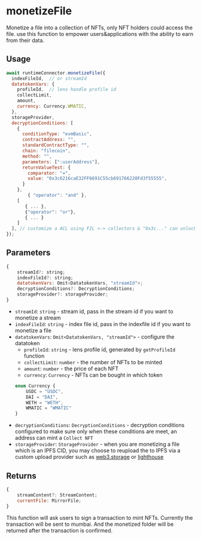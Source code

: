 
# monetizeFile

Monetize a file into a collection of NFTs, only NFT holders could access the file.
use this function to empower users&applications with the ability to earn from their data.

## Usage
```javascript
await runtimeConnector.monetizeFile({
  indexFileId,  // or streamId
  datatokenVars: {
    profileId,  // lens handle profile id
    collectLimit,
    amount,
    currency: Currency.WMATIC,
  },
  storageProvider,
  decryptionConditions: [
    {
      conditionType: "evmBasic",
      contractAddress: "",
      standardContractType: "",
      chain: "filecoin",
      method: "",
      parameters: [":userAddress"],
      returnValueTest: {
        comparator: "=",
        value: "0x3c6216caE32FF6691C55cb691766220Fd3f55555",
      }
    },
		{ "operator": "and" },
    [
       { ... },
       {"operator": "or"},
       { ... }
    ]
  ], // customize a ACL using FIL <-> collectors & "0x3c..." can unlock
});
```

## Parameters
```js
{
    streamId?: string;
    indexFileId?: string;
    datatokenVars: Omit<DatatokenVars, "streamId">;
    decryptionConditions?: DecryptionConditions;
    storageProvider?: storageProvider;
}
```
- `streamId`: `string` - stream id, pass in the stream id if you want to monetize a stream
- `indexFileId`: `string` - index file id, pass in the indexfile id if you want to monetize a file
- `datatokenVars`: `Omit<DatatokenVars, "streamId">` - configure the datatoken
    - `profileId`: `string` - lens profile id, generated by `getProfileId` function
    - `collectLimit`: `number` - the number of NFTs to be minted
    - `amount`: `number` - the price of each NFT
    - `currency`: `Currency` - NFTs can be bought in which token
    ```js
    enum Currency {
        USDC = "USDC",
        DAI = "DAI",
        WETH = "WETH",
        WMATIC = "WMATIC"
    }
    ```
- `decryptionConditions`: `DecryptionConditions` - decryption conditions configured to make sure only when these conditions are meet,
    an address can mint a `Collect NFT`
- `storageProvider`: `StorageProvider` - when you are monetizing a file which is an IPFS CID, you may choose
    to reupload the to IPFS via a custom upload provider such as [web3.storage](https://web3.storage/) or
     [lighthouse](https://www.lighthouse.storage/)

## Returns
```js
{
    streamContent?: StreamContent;
    currentFile: MirrorFile;
}
```
<Callout>
This function will ask users to sign a transaction to mint NFTs. Currently the transaction will be sent to mumbai.
And the monetized folder will be returned after the transaction is confirmed.
</Callout>